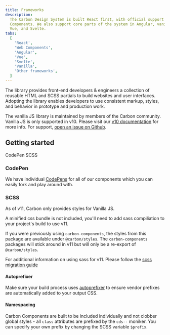 ```yaml
---
title: Frameworks
description:
  The Carbon Design System is built React first, with official support for Web
  Components. We also support core parts of the system in Angular, vanilla JS,
  Vue, and Svelte.
tabs:
  [
    'React',
    'Web Components',
    'Angular',
    'Vue',
    'Svelte',
    'Vanilla',
    'Other frameworks',
  ]
---
```


<PageDescription>

The library provides front-end developers & engineers a collection of reusable
HTML and SCSS partials to build websites and user interfaces. Adopting the
library enables developers to use consistent markup, styles, and behavior in
prototype and production work.

</PageDescription>

<InlineNotification>

The vanilla JS library is maintained by members of the Carbon community. Vanilla
JS is only supported in v10. Please visit our
[v10 documentation](https://v10.carbondesignsystem.com/developing/frameworks/vanilla)
for more info. For support,
[open an issue on Github](https://github.com/carbon-design-system/carbon/issues/new/choose).

</InlineNotification>

## Getting started

<AnchorLinks small>

<AnchorLink>CodePen</AnchorLink>
<AnchorLink>SCSS</AnchorLink>

</AnchorLinks>

### CodePen

We have individual [CodePens](https://codepen.io/collection/XqRbEz/) for all of
our components which you can easily fork and play around with.

### SCSS

As of v11, Carbon only provides styles for Vanilla JS.

A minified css bundle is not included, you'll need to add sass compiliation to
your project's build to use v11.

If you were previously using `carbon-components`, the styles from this package
are available under `@carbon/styles`. The `carbon-components` packages will
stick around in v11 but will only be a re-export of `@carbon/styles`.

For additional information on using sass for v11. Please follow the
[scss migration guide](https://carbondesignsystem.com/migrating/guide/develop#step-2:-styles-and-dart-sass)

#### Autoprefixer

Make sure your build process uses
[autoprefixer](https://github.com/postcss/autoprefixer) to ensure vendor
prefixes are automatically added to your output CSS.

#### Namespacing

Carbon Components are built to be included individually and not clobber global
styles - all `class` attributes are prefixed by the `cds--` moniker. You can
specify your own prefix by changing the SCSS variable `$prefix`.

